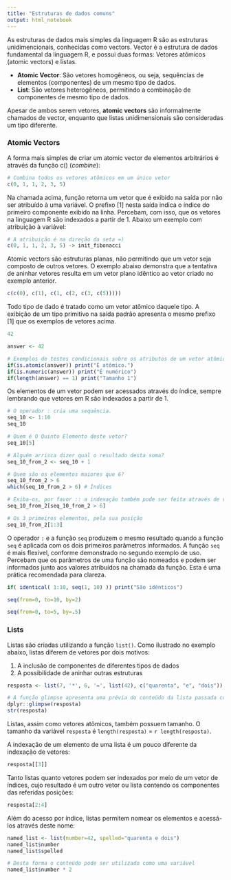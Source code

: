 ```yaml
---
title: "Estruturas de dados comuns"
output: html_notebook
---
```


As estruturas de dados mais simples da linguagem R são as estruturas unidimencionais, conhecidas como vectors. Vector é a estrutura de dados fundamental da linguagem R, e possui duas formas: Vetores atômicos (atomic vectors) e listas.

- **Atomic Vector**: São vetores homogêneos, ou seja, sequências de elementos (componentes) de um mesmo tipo de dados.
- **List**: São vetores heterogêneos, permitindo a combinação de componentes de mesmo tipo de dados.

Apesar de ambos serem vetores, **atomic vectors** são informalmente chamados de vector, enquanto que listas unidimensionais são consideradas um tipo diferente.

### Atomic Vectors

A forma mais simples de criar um atomic vector de elementos arbitrários é através da função c() (*combine*):

```r

# Combina todos os vetores atômicos em um único vetor
c(0, 1, 1, 2, 3, 5)
```

Na chamada acima, função retorna um vetor que é exibido na saída por não ser atribuído à uma variável. O prefixo [1] nesta saída indica o índice do primeiro componente exibido na linha. Percebam, com isso, que os vetores na linguagem R são indexados a partir de 1. Abaixo um exemplo com atribuição à variável:

```r

# A atribuição é na direção da seta =)
c(0, 1, 1, 2, 3, 5) -> init_fibonacci
```

Atomic vectors são estruturas planas, não permitindo que um vetor seja composto de outros vetores. O exemplo abaixo demonstra que a tentativa de aninhar vetores resulta em um vetor plano idêntico ao vetor criado no exemplo anterior.

```r
c(c(0), c(1), c(1, c(2, c(3, c(5)))))
```

Todo tipo de dado é tratado como um vetor atômico daquele tipo. A exibição de um tipo primitivo na saída padrão apresenta o mesmo prefixo [1] que os exemplos de vetores acima.

```r
42
```

```r
answer <- 42

# Exemplos de testes condicionais sobre os atributos de um vetor atômico numérico de tamanho 1
if(is.atomic(answer)) print("É atômico.")
if(is.numeric(answer)) print("É numérico")
if(length(answer) == 1) print("Tamanho 1") 
```

Os elementos de um vetor podem ser acessados através do índice, sempre lembrando que vetores em R são indexados a partir de 1.

```r

# O operador : cria uma sequência.
seq_10 <- 1:10
seq_10

# Quem é O Quinto Elemento deste vetor?
seq_10[5]

# Alguém arrisca dizer qual o resultado desta soma?
seq_10_from_2 <- seq_10 + 1

# Quem são os elementos maiores que 6?
seq_10_from_2 > 6
which(seq_10_from_2 > 6) # Índices

# Exiba-os, por favor :: a indexação também pode ser feita através de vetores lógicos, retornando todas as posições indexadas por TRUE
seq_10_from_2[seq_10_from_2 > 6]

# Os 3 primeiros elementos, pela sua posição
seq_10_from_2[1:3]
```

O operador `:` e a função `seq` produzem o mesmo resultado quando a função `seq` é aplicada com os dois primeiros parâmetros informados. A função `seq` é mais flexível, conforme demonstrado no segundo exemplo de uso. Percebam que os parâmetros de uma função são nomeados e podem ser informados junto aos valores atribuídos na chamada da função. Esta é uma prática recomendada para clareza.

```r
if( identical( 1:10, seq(1, 10) )) print("São idênticos")

seq(from=0, to=10, by=2)

seq(from=0, to=5, by=.5)
```

### Lists

Listas são criadas utilizando a função `list()`. Como ilustrado no exemplo abaixo, listas diferem de vetores por dois motivos:

1. A inclusão de componentes de diferentes tipos de dados
2. A possibilidade de aninhar outras estruturas

```r
resposta <- list(7, '*', 6, '=', list(42), c("quarenta", "e", "dois"))

# A função glimpse apresenta uma prévia do conteúdo da lista passada como parâmetro. A função `str` atende o mesmo propósito.
dplyr::glimpse(resposta)
str(resposta)
```

Listas, assim como vetores atômicos, também possuem tamanho. O tamanho da variável `resposta` é `length(resposta)` = `r length(resposta)`.

A indexação de um elemento de uma lista é um pouco diferente da indexação de vetores:

```r
resposta[[3]]
```

Tanto listas quanto vetores podem ser indexados por meio de um vetor de índices, cujo resultado é um outro vetor ou lista contendo os componentes das referidas posições:
```r
resposta[2:4]
```

Além do acesso por índice, listas permitem nomear os elementos e acessá-los através deste nome:

```r
named_list <- list(number=42, spelled="quarenta e dois")
named_list$number
named_list$spelled

# Desta forma o conteúdo pode ser utilizado como uma variável
named_list$number * 2
```
